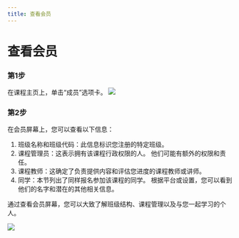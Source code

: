 ```yaml
--- 
title: 查看会员
---
```



# 查看会员

### 第1步
在课程主页上，单击“成员”选项卡。
![](/img/ulearning/student/member01.png)

 ### 第2步 
 在会员屏幕上，您可以查看以下信息： 
 1. 班级名称和班级代码：此信息标识您注册的特定班级。 
 2. 课程管理员：这表示拥有该课程行政权限的人。 他们可能有额外的权限和责任。 
 3. 课程教师：这确定了负责提供内容和评估您进度的课程教师或讲师。 
 4. 同学：本节列出了同样报名参加该课程的同学。 根据平台或设置，您可以看到他们的名字和潜在的其他相关信息。 
 
 通过查看会员屏幕，您可以大致了解班级结构、课程管理以及与您一起学习的个人。

![](/img/ulearning/student/member02.png)
